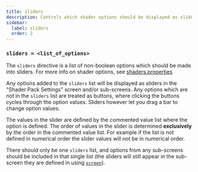 ```yaml
---
title: sliders
description: Controls which shader options should be displayed as sliders.
sidebar:
  label: sliders
  order: 2
---
```


### `sliders = <list_of_options>`

The `sliders` directive is a list of non-boolean options which should be made into sliders. For more info on shader options, see [shaders.properties](/reference/shadersproperties/overview#shader-options)

Any options added to the `sliders` list will be displayed as sliders in the "Shader Pack Settings" screen and/or sub-screens. Any options which are not in the `sliders` list are treated as buttons, where clicking the buttons cycles through the option values. Sliders however let you drag a bar to change option values.

The values in the slider are defined by the commented value list where the option is defined. The order of values in the slider is determined **exclusively** by the order in the commented value list. For example if the list is not defined in numerical order the slider values will not be in numerical order.

There should only be one `sliders` list, and options from any sub-screens should be included in that single list (the sliders will still appear in the sub-screen they are defined in using [`screen`](/reference/shadersproperties/screen)).